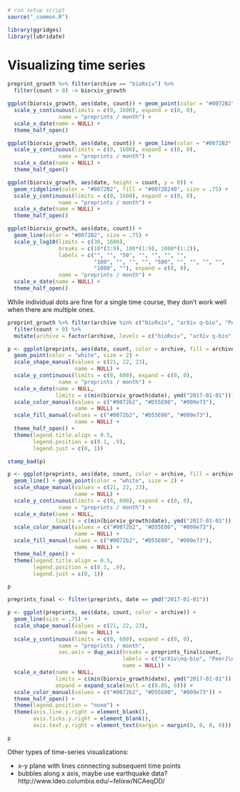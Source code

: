```r
# run setup script
source("_common.R")

library(ggridges)
library(lubridate)
```

# Visualizing time series {#time-series}

```r
preprint_growth %>% filter(archive == "bioRxiv") %>%
  filter(count > 0) -> biorxiv_growth

ggplot(biorxiv_growth, aes(date, count)) + geom_point(color = "#0072B2") +
  scale_y_continuous(limits = c(0, 1600), expand = c(0, 0),
                name = "preprints / month") + 
  scale_x_date(name = NULL) +
  theme_half_open()
```

```r
ggplot(biorxiv_growth, aes(date, count)) + geom_line(color = "#0072B2", size = .75) +
  scale_y_continuous(limits = c(0, 1600), expand = c(0, 0),
                name = "preprints / month") + 
  scale_x_date(name = NULL) +
  theme_half_open()
```

```r
ggplot(biorxiv_growth, aes(date, height = count, y = 0)) + 
  geom_ridgeline(color = "#0072B2", fill = "#0072B240", size = .75) +
  scale_y_continuous(limits = c(0, 1600), expand = c(0, 0),
                name = "preprints / month") + 
  scale_x_date(name = NULL) +
  theme_half_open()
```

```r
ggplot(biorxiv_growth, aes(date, count)) + 
  geom_line(color = "#0072B2", size = .75) +
  scale_y_log10(limits = c(30, 1600),
                breaks = c(10*(3:9), 100*(1:9), 1000*(1:2)),
                labels = c("", "", "50", "", "", "", "",
                           "100", "", "", "", "500", "", "", "", "",
                           "1000", ""), expand = c(0, 0),
                name = "preprints / month") + 
  scale_x_date(name = NULL) +
  theme_half_open()
```

While individual dots are fine for a single time course, they don't work well when there are multiple ones.

```r
preprint_growth %>% filter(archive %in% c("bioRxiv", "arXiv q-bio", "PeerJ Preprints")) %>%
  filter(count > 0) %>%
  mutate(archive = factor(archive, levels = c("bioRxiv", "arXiv q-bio", "PeerJ Preprints")))-> preprints

p <- ggplot(preprints, aes(date, count, color = archive, fill = archive, shape = archive)) + 
  geom_point(color = "white", size = 2) +
  scale_shape_manual(values = c(21, 22, 23),
                     name = NULL) + 
  scale_y_continuous(limits = c(0, 600), expand = c(0, 0),
                name = "preprints / month") + 
  scale_x_date(name = NULL,
               limits = c(min(biorxiv_growth$date), ymd("2017-01-01"))) +
  scale_color_manual(values = c("#0072b2", "#D55E00", "#009e73"),
                     name = NULL) +
  scale_fill_manual(values = c("#0072b2", "#D55E00", "#009e73"),
                     name = NULL) +
  theme_half_open() +
  theme(legend.title.align = 0.5,
        legend.position = c(0.1, .9),
        legend.just = c(0, 1))

stamp_bad(p)
```

```r
p <- ggplot(preprints, aes(date, count, color = archive, fill = archive, shape = archive)) + 
  geom_line() + geom_point(color = "white", size = 2) +
  scale_shape_manual(values = c(21, 22, 23),
                     name = NULL) + 
  scale_y_continuous(limits = c(0, 600), expand = c(0, 0),
                name = "preprints / month") + 
  scale_x_date(name = NULL,
               limits = c(min(biorxiv_growth$date), ymd("2017-01-01"))) +
  scale_color_manual(values = c("#0072b2", "#D55E00", "#009e73"),
                     name = NULL) +
  scale_fill_manual(values = c("#0072b2", "#D55E00", "#009e73"),
                     name = NULL) +
  theme_half_open() +
  theme(legend.title.align = 0.5,
        legend.position = c(0.1, .9),
        legend.just = c(0, 1))

p
```


```r
preprints_final <- filter(preprints, date == ymd("2017-01-01"))

p <- ggplot(preprints, aes(date, count, color = archive)) + 
  geom_line(size = .75) +
  scale_shape_manual(values = c(21, 22, 23),
                     name = NULL) + 
  scale_y_continuous(limits = c(0, 600), expand = c(0, 0),
                name = "preprints / month",
                sec.axis = dup_axis(breaks = preprints_final$count,
                                    labels = c("arXiv\nq-bio", "PeerJ\nPreprints", "bioRxiv"),
                                    name = NULL)) + 
  scale_x_date(name = NULL,
               limits = c(min(biorxiv_growth$date), ymd("2017-01-01")),
               expand = expand_scale(mult = c(0.05, 0))) +
  scale_color_manual(values = c("#0072b2", "#D55E00", "#009e73")) +
  theme_half_open() +
  theme(legend.position = "none") +
  theme(axis.line.y.right = element_blank(),
        axis.ticks.y.right = element_blank(),
        axis.text.y.right = element_text(margin = margin(0, 0, 0, 0)))

p
```

Other types of time-series visualizations:

- x-y plane with lines connecting subsequent time points
- bubbles along x axis, maybe use earthquake data? http://www.ldeo.columbia.edu/~felixw/NCAeqDD/
